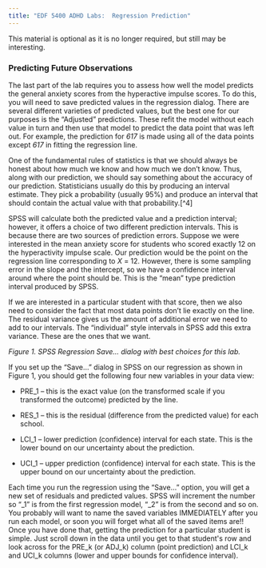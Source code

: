 ```yaml
---
title: "EDF 5400 ADHD Labs:  Regression Prediction"
---
```


This material is optional as it is no longer required, but still may
be interesting. 
 

### Predicting Future Observations

<!-- Removed this from L3 to reduce workload. Idea is to polish this body of text into it's own optional section. -->

The last part of the lab requires you to assess how well the model
predicts the general anxiety scores from the hyperactive impulse scores.
To do this, you will need to save predicted values in the regression
dialog. There are several different varieties of predicted values, but
the best one for our purposes is the "Adjusted" predictions. These refit
the model without each value in turn and then use that model to predict
the data point that was left out. For example, the prediction for *617*
is made using all of the data points except *617* in fitting the
regression line.

One of the fundamental rules of statistics is that we should always be
honest about how much we know and how much we don't know. Thus, along
with our prediction, we should say something about the accuracy of our
prediction. Statisticians usually do this by producing an interval
estimate. They pick a probability (usually 95%) and produce an interval
that should contain the actual value with that probability.[^4]

SPSS will calculate both the predicted value and a prediction interval;
however, it offers a choice of two different prediction intervals. This
is because there are two sources of prediction errors. Suppose we were
interested in the mean anxiety score for students who scored exactly 12
on the hyperactivity impulse scale. Our prediction would be the point on
the regression line corresponding to *X* = 12. However, there is some
sampling error in the slope and the intercept, so we have a confidence
interval around where the point should be. This is the "mean" type
prediction interval produced by SPSS.

If we are interested in a particular student with that score, then we
also need to consider the fact that most data points don't lie exactly
on the line. The residual variance gives us the amount of additional
error we need to add to our intervals. The "individual" style intervals
in SPSS add this extra variance. These are the ones that we want.

<!-- ![](media/image1.png){width="4.697916666666667in" height="7.166666666666667in"} -->

*Figure 1. SPSS Regression Save... dialog with best choices for this
lab.*

If you set up the "Save..." dialog in SPSS on our regression as shown in
Figure 1, you should get the following four new variables in your data
view:

-   PRE\_1 -- this is the exact value (on the transformed scale if you
    transformed the outcome) predicted by the line.

-   RES\_1 -- this is the residual (difference from the predicted value)
    for each school.

-   LCI\_1 -- lower prediction (confidence) interval for each state.
    This is the lower bound on our uncertainty about the prediction.

-   UCI\_1 -- upper prediction (confidence) interval for each state.
    This is the upper bound on our uncertainty about the prediction.

Each time you run the regression using the "Save..." option, you will
get a new set of residuals and predicted values. SPSS will increment the
number so "\_1" is from the first regression model, "\_2" is from the
second and so on. You probably will want to name the saved variables
IMMEDIATELY after you run each model, or soon you will forget what all
of the saved items are!! Once you have done that, getting the prediction
for a particular student is simple. Just scroll down in the data until
you get to that student\'s row and look across for the PRE\_k (or
ADJ\_k) column (point prediction) and LCI\_k and UCI\_k columns (lower
and upper bounds for confidence interval).
